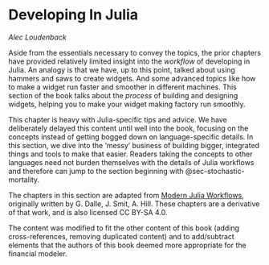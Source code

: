 # Developing In Julia

*Alec Loudenback*

Aside from the essentials necessary to convey the topics, the prior chapters have provided relatively limited insight into the *workflow* of developing in Julia. An analogy is that we have, up to this point, talked about using hammers and saws to create widgets. And some advanced topics like how to make a widget run faster and smoother in different machines. This section of the book talks about the *process* of building and designing widgets, helping you to make your widget making factory run smoothly.

This chapter is heavy with Julia-specific tips and advice. We have deliberately delayed this content until well into the book, focusing on the concepts instead of getting bogged down on language-specific details. In this section, we dive into the 'messy' business of building bigger, integrated things and tools to make that easier. Readers taking the concepts to other languages need not burden themselves with the details of Julia workflows and therefore can jump to the section beginning with @sec-stochastic-mortality.

::: callout-note
The chapters in this section are adapted from [Modern Julia Workflows](https://modernjuliaworkflows.org), originally written by G. Dalle, J. Smit, A. Hill. These chapters are a derivative of that work, and is also licensed CC BY-SA 4.0. 

The content was modified to fit the other content of this book (adding cross-references, removing duplicated content) and to add/subtract elements that the authors of this book deemed more appropriate for the financial modeler.
:::
